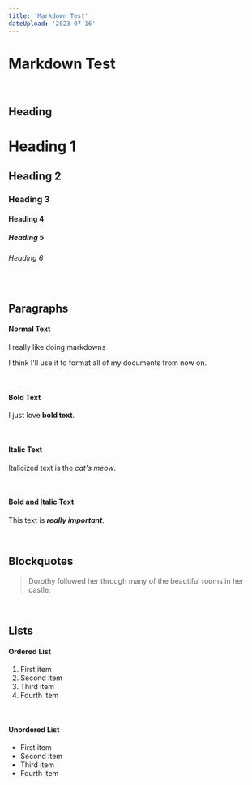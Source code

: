 ```yaml
---
title: 'Markdown Test'
dateUpload: '2023-07-16'
---
```


# Markdown Test

<br />

## Heading

# Heading 1

## Heading 2

### Heading 3

#### Heading 4

##### Heading 5

###### Heading 6

<br />

## Paragraphs

#### Normal Text

I really like doing markdowns

I think I'll use it to format all of my documents from now on.

<br />

#### Bold Text

I just love **bold text**.

<br />

#### Italic Text

Italicized text is the _cat's meow_.

<br />

#### Bold and Italic Text

This text is **_really important_**.

<br />

## Blockquotes

> Dorothy followed her through many of the beautiful rooms in her castle.

<br />

## Lists

#### Ordered List

1. First item
2. Second item
3. Third item
4. Fourth item
<br />

#### Unordered List

- First item
- Second item
- Third item
- Fourth item
